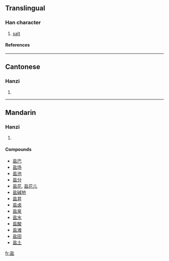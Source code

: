 {{see|鹽}}<!-- may be replaced by zh-forms -->

==Translingual==
===Han character===
{{Han char|rn=108|rad=皿|as=05|sn=10|four=|canj=土卜月廿 (GYBT)}}
# [[salt]]
====References====
{{Han ref|kx=0794.041|hdz=42559.030|uh=76D0|ud=30416}}
----
==Cantonese==
===Hanzi===
{{yue-hanzi|jyut=|y=yim4}}
# {{defn|Cantonese}}
----
==Mandarin==
===Hanzi===
{{cmn-hanzi|tra=鹽|pin=[[yán]] (yan2)|wg=yen<sup>2</sup>}}
# {{defn|Mandarin}}

====Compounds====
*[[盐巴]]
*[[盐场]]
*[[盐池]]
*[[盐分]]
*[[盐花]], [[盐花儿]]
*[[盐碱地]]
*[[盐井]]
*[[盐卤]]
*[[盐泉]]
*[[盐水]]
*[[盐酸]]
*[[盐滩]]
*[[盐田]]
*[[盐土]]




[[fr:盐]]